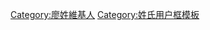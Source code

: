 {{Userbox
  |id=廖
  |id-c=#ffff00
  |info=這個用戶姓'''[[廖姓|廖]]'''。
  |info-c=#fff0ff
  |info-s=10
  |border-c=black
}}
<includeonly>[[Category:廖姓維基人]]</includeonly><noinclude>[[Category:姓氏用户框模板]]</noinclude>
